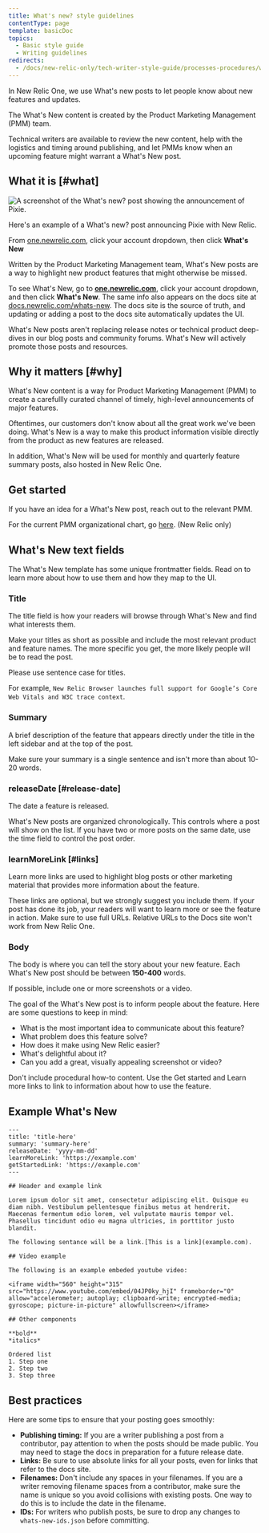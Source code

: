 ```yaml
---
title: What's new? style guidelines
contentType: page
template: basicDoc
topics:
  - Basic style guide
  - Writing guidelines
redirects:
  - /docs/new-relic-only/tech-writer-style-guide/processes-procedures/whats-new-style-guidelines
---
```


In New Relic One, we use What's new posts to let people know about new features and updates.

<Callout variant="tip">
  The What's New content is created by the Product Marketing Management (PMM) team.

  Technical writers are available to review the new content, help with the logistics and timing around publishing, and let PMMs know when an upcoming feature might warrant a What's New post.
</Callout>

## What it is [#what]

![A screenshot of the What's new? post showing the announcement of Pixie.](./images/pixie-whats-new-example.png "A screenshot of the What's new? post showing the announcement of Pixie.")

<figcaption>
Here's an example of a What's new? post announcing Pixie with New Relic.
</figcaption>

From [one.newrelic.com](https://one.newrelic.com), click your account dropdown, then click **What's New**

Written by the Product Marketing Management team, What's New posts are a way to highlight new product features that might otherwise be missed.

To see What's New, go to [**one.newrelic.com**](https://one.newrelic.com), click your account dropdown, and then click **What's New**. The same info also appears on the docs site at [docs.newrelic.com/whats-new](https://docs.newrelic.com/whats-new). The docs site is the source of truth, and updating or adding a post to the docs site automatically updates the UI.

<Callout variant="tip">
  What's New posts aren't replacing release notes or technical product deep-dives in our blog posts and community forums. What's New will actively promote those posts and resources.
</Callout>

## Why it matters [#why]

What's New content is a way for Product Marketing Management (PMM) to create a carefullly curated channel of timely, high-level announcements of major features.

Oftentimes, our customers don't know about all the great work we've been doing. What's New is a way to make this product information visible directly from the product as new features are released.

In addition, What's New will be used for monthly and quarterly feature summary posts, also hosted in New Relic One.

## Get started

If you have an idea for a What's New post, reach out to the relevant PMM.

For the current PMM organizational chart, go [here](https://docs.google.com/presentation/d/1Nou_BJ23_J-eNxu-4cJOR1bYC62Q62dwxPppo5Cr0V0/edit#slide=id.g6d3871dfda_6_0). (New Relic only)

## What's New text fields

The What's New template has some unique frontmatter fields. Read on to learn more about how to use them and how they map to the UI.

### Title

The title field is how your readers will browse through What's New and find what interests them.

Make your titles as short as possible and include the most relevant product and feature names. The more specific you get, the more likely people will be to read the post.

<Callout variant="tip">
  Please use sentence case for titles.

  For example, `New Relic Browser launches full support for Google’s Core Web Vitals and W3C trace context`.
</Callout>

### Summary

A brief description of the feature that appears directly under the title in the left sidebar and at the top of the post.

Make sure your summary is a single sentence and isn't more than about 10-20 words.

### releaseDate [#release-date]

The date a feature is released.

What's New posts are organized chronologically. This controls where a post will show on the list. If you have two or more posts on the same date, use the time field to control the post order.

### learnMoreLink [#links]

Learn more links are used to highlight blog posts or other marketing material that provides more information about the feature.

<Callout variant="tip">
  These links are optional, but we strongly suggest you include them. If your post has done its job, your readers will want to learn more or see the feature in action.
</Callout>

<Callout variant="important">
  Make sure to use full URLs. Relative URLs to the Docs site won't work from New Relic One.
</Callout>

### Body

The body is where you can tell the story about your new feature. Each What's New post should be between **150-400** words.

<Callout variant="tip">
  If possible, include one or more screenshots or a video.
</Callout>

The goal of the What's New post is to inform people about the feature. Here are some questions to keep in mind:

* What is the most important idea to communicate about this feature?
* What problem does this feature solve?
* How does it make using New Relic easier?
* What's delightful about it?
* Can you add a great, visually appealing screenshot or video?

Don't include procedural how-to content. Use the Get started and Learn more links to link to information about how to use the feature.


## Example What's New

```
---
title: 'title-here'
summary: 'summary-here'
releaseDate: 'yyyy-mm-dd'
learnMoreLink: 'https://example.com'
getStartedLink: 'https://example.com'
---

## Header and example link

Lorem ipsum dolor sit amet, consectetur adipiscing elit. Quisque eu diam nibh. Vestibulum pellentesque finibus metus at hendrerit. Maecenas fermentum odio lorem, vel vulputate mauris tempor vel. Phasellus tincidunt odio eu magna ultricies, in porttitor justo blandit. 

The following sentance will be a link.[This is a link](example.com).

## Video example

The following is an example embeded youtube video:

<iframe width="560" height="315" src="https://www.youtube.com/embed/04JP0ky_hjI" frameborder="0" allow="accelerometer; autoplay; clipboard-write; encrypted-media; gyroscope; picture-in-picture" allowfullscreen></iframe>

## Other components

**bold**
*italics*

Ordered list
1. Step one
2. Step two
3. Step three
```
## Best practices

Here are some tips to ensure that your posting goes smoothly:

* **Publishing timing:** If you are a writer publishing a post from a contributor, pay attention to when the posts should be made public. You may need to stage the docs in preparation for a future release date.
* **Links:** Be sure to use absolute links for all your posts, even for links that refer to the docs site.
* **Filenames:** Don't include any spaces in your filenames. If you are a writer removing filename spaces from a contributor, make sure the name is unique so you avoid collisions with existing posts. One way to do this is to include the date in the filename.
* **IDs:** For writers who publish posts, be sure to drop any changes to `whats-new-ids.json` before committing. 